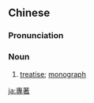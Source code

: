==Chinese==
{{zh-forms|s=专著}}

===Pronunciation===
{{zh-pron
|m=zhuānzhù
|c=zyun1 zyu3
|mn=qz:choan-tìr/xm:choan-tù/zz:choan-tì
|cat=n
}}

===Noun===
{{zh-noun}}

# [[treatise]]; [[monograph]] {{zh-mw|本}}

[[ja:專著]]